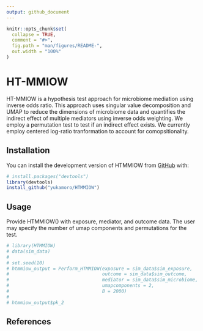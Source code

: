 ```yaml
---
output: github_document
---
```


<!-- README.md is generated from README.Rmd. Please edit that file -->

```r
knitr::opts_chunk$set(
  collapse = TRUE,
  comment = "#>",
  fig.path = "man/figures/README-",
  out.width = "100%"
)
```

# HT-MMIOW

<!-- badges: start -->
<!-- badges: end -->

HT-MMIOW is a hypothesis test approach for microbiome mediation using inverse odds ratio. This approach uses singular value decomposition and UMAP to reduce the dimensions of microbiome data and quantifies the indirect effect of multiple mediators using inverse odds weighting. We employ a permutation test to test if an indirect effect exists. We currently employ centered log-ratio tranformation to account for comopsitionality.

## Installation

You can install the development version of HTMMIOW from [GitHub](https://github.com/) with:

``` r
# install.packages("devtools")
library(devtools)
install_github("yukamoro/HTMMIOW")
```



## Usage

Provide HTMMIOW() with exposure, mediator, and outcome data. The user may specify the number of umap components and permutations for the test.

```r
# library(HTMMIOW)
# data(sim_data)
# 
# set.seed(10)
# htmmiow_output = Perform_HTMMIOW(exposure = sim_data$sim_exposure,
#                                  outcome = sim_data$sim_outcome,
#                                  mediator = sim_data$sim_microbiome,
#                                  umapcomponents = 2,
#                                  B = 2000)
# 
# htmmiow_output$pk_2

```

## References



